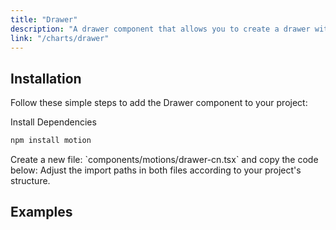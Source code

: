 ```yaml
---
title: "Drawer"
description: "A drawer component that allows you to create a drawer with drag and drop functionality."
link: "/charts/drawer"
---
```


<ComponentPreview name="drawer-rc-demo" />

## Installation

Follow these simple steps to add the Drawer component to your project:

<Steps>

<Step>
Install Dependencies
</Step>

```bash
npm install motion
```

<Step>
Create a new file: `components/motions/drawer-cn.tsx` and copy the code below:
</Step>

<CollapsibleSource name="drawer-cn" />

<Step>
    Adjust the import paths in both files according to your project's structure.
</Step>

</Steps>

## Examples
